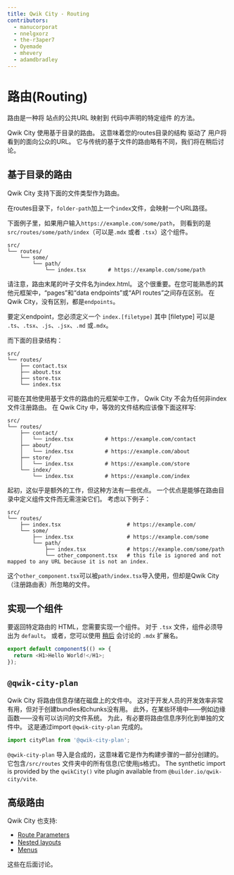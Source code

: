 ```yaml
---
title: Qwik City - Routing
contributors:
  - manucorporat
  - nnelgxorz
  - the-r3aper7
  - Oyemade
  - mhevery
  - adamdbradley
---
```


# 路由(Routing)

路由是一种将 站点的公共URL 映射到 代码中声明的特定组件 的方法。

Qwik City 使用基于目录的路由。
这意味着您的routes目录的结构 驱动了 用户将看到的面向公众的URL。
它与传统的基于文件的路由略有不同，我们将在稍后讨论。

## 基于目录的路由

Qwik City 支持下面的文件类型作为路由。

在routes目录下，`folder-path`加上一个`index`文件，会映射一个URL路径。

下面例子里，如果用户输入`https://example.com/some/path`， 则看到的是`src/routes/some/path/index`（可以是`.mdx` 或者 `.tsx`）这个组件。

```
src/
└── routes/
    └── some/
        └── path/
            └── index.tsx       # https://example.com/some/path
```

请注意，路由末尾的叶子文件名为index.html。
这个很重要。在您可能熟悉的其他元框架中，“pages”和“data endpoints”或“API routes”之间存在区别。
在Qwik City，没有区别，都是`endpoints`。

要定义endpoint，您必须定义一个 `index.[filetype]` 其中 [filetype] 可以是 `.ts`、`.tsx`、`.js`、`.jsx`、`.md` 或`.mdx`。

而下面的目录结构：

```
src/
└── routes/
    ├── contact.tsx
    ├── about.tsx
    ├── store.tsx
    └── index.tsx
```

可能在其他使用基于文件的路由的元框架中工作，
Qwik City 不会为任何非index文件注册路由。
在 Qwik City 中，等效的文件结构应该像下面这样写:

```
src/
└── routes/
    ├── contact/
    │   └── index.tsx          # https://example.com/contact
    ├── about/
    │   └── index.tsx          # https://example.com/about
    ├── store/
    │   └── index.tsx          # https://example.com/store
    └── index/
        └── index.tsx          # https://example.com/index
```

起初，这似乎是额外的工作，但这种方法有一些优点。
一个优点是能够在路由目录中定义组件文件而无需渲染它们。
考虑以下例子：

```
src/
└── routes/
    ├── index.tsx                     # https://example.com/
    └── some/
        ├── index.tsx                 # https://example.com/some
        └── path/
            ├── index.tsx             # https://example.com/some/path
            └── other_component.tsx   # this file is ignored and not mapped to any URL because it is not an index.
```

这个`other_component.tsx`可以被`path/index.tsx`导入使用，但却是Qwik City（注册路由表）所忽略的文件。

## 实现一个组件

要返回特定路由的 HTML，您需要实现一个组件。
对于 `.tsx` 文件，组件必须导出为 `default`。
或者，您可以使用 [稍后](../../../qwikcity/content/mdx/index.mdx) 会讨论的 `.mdx` 扩展名。

```typescript
export default component$(() => {
  return <H1>Hello World!</H1>;
});
```

## `@qwik-city-plan`

Qwik City 将路由信息存储在磁盘上的文件中。
这对于开发人员的开发效率非常有用，但对于创建bundles和chunks没有用。
此外，在某些环境中——例如边缘函数——没有可以访问的文件系统。
为此，有必要将路由信息序列化到单独的文件中。
这是通过import `@qwik-city-plan` 完成的。

```typescript
import cityPlan from '@qwik-city-plan';
```

`@qwik-city-plan` 导入是合成的，这意味着它是作为构建步骤的一部分创建的。
它包含`/src/routes` 文件夹中的所有信息(它使用js格式)。
The synthetic import is provided by the `qwikCity()` vite plugin available from `@builder.io/qwik-city/vite`.

## 高级路由

Qwik City 也支持:

- [Route Parameters](../../../qwikcity/routing/route-parameters/index.mdx)
- [Nested layouts](../../../qwikcity/layout/overview/index.mdx)
- [Menus](../../../qwikcity/content/menu/index.mdx)

这些在后面讨论。
